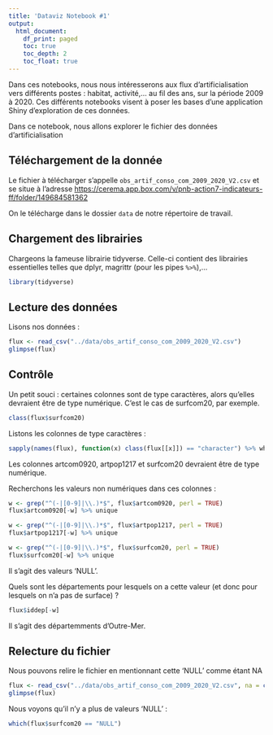 ```yaml
---
title: 'Dataviz Notebook #1'
output:
  html_document:
    df_print: paged
    toc: true
    toc_depth: 2
    toc_float: true
---
```

Dans ces notebooks, nous nous intéresserons aux flux d'artificialisation vers différents postes : habitat, activité,... au fil des ans, sur la période 2009 à 2020. Ces différents notebooks visent à poser les bases d'une application Shiny d'exploration de ces données.

Dans ce notebook, nous allons explorer le fichier des données d'artificialisation

## Téléchargement de la donnée
Le fichier à télécharger s'appelle `obs_artif_conso_com_2009_2020_V2.csv` et se situe à l'adresse [https://cerema.app.box.com/v/pnb-action7-indicateurs-ff/folder/149684581362](https://cerema.app.box.com/v/pnb-action7-indicateurs-ff/folder/149684581362)

On le télécharge dans le dossier `data` de notre répertoire de travail.

## Chargement des librairies
Chargeons la fameuse librairie tidyverse. Celle-ci contient des librairies essentielles telles que dplyr, magrittr (pour les pipes `%>%`),...
```r
library(tidyverse)
```

## Lecture des données
Lisons nos données :
```r
flux <- read_csv("../data/obs_artif_conso_com_2009_2020_V2.csv")
glimpse(flux)
```

## Contrôle
Un petit souci : certaines colonnes sont de type caractères, alors qu'elles devraient être de type numérique. C'est le cas de surfcom20, par exemple.

```r
class(flux$surfcom20)
```

Listons les colonnes de type caractères :
```r
sapply(names(flux), function(x) class(flux[[x]]) == "character") %>% which %>% {names(flux)[.]}
```
Les colonnes artcom0920, artpop1217 et surfcom20 devraient être de type numérique.

Recherchons les valeurs non numériques dans ces colonnes :
```r
w <- grep("^(-|[0-9]|\\.)*$", flux$artcom0920, perl = TRUE)
flux$artcom0920[-w] %>% unique

w <- grep("^(-|[0-9]|\\.)*$", flux$artpop1217, perl = TRUE)
flux$artpop1217[-w] %>% unique

w <- grep("^(-|[0-9]|\\.)*$", flux$surfcom20, perl = TRUE)
flux$surfcom20[-w] %>% unique
```

Il s'agit des valeurs 'NULL'.

Quels sont les départements pour lesquels on a cette valeur (et donc pour lesquels on n'a pas de surface) ?
```r
flux$iddep[-w]
```
Il s'agit des départemments d'Outre-Mer.

## Relecture du fichier
Nous pouvons relire le fichier en mentionnant cette 'NULL' comme étant NA

```r
flux <- read_csv("../data/obs_artif_conso_com_2009_2020_V2.csv", na = c("", "NULL"))
glimpse(flux)
```


Nous voyons qu'il n'y a plus de valeurs 'NULL' :
```r
which(flux$surfcom20 == "NULL")
```